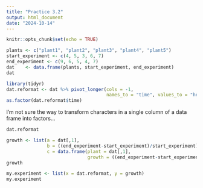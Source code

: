```yaml
---
title: "Practice 3.2"
output: html_document
date: "2024-10-14"
---
```


```r
knitr::opts_chunk$set(echo = TRUE)
```


```r
plants <- c("plant1", "plant2", "plant3", "plant4", "plant5")
start_experiment <- c(4, 5, 3, 6, 7)
end_experiment <- c(9, 6, 5, 4, 7)
dat    <- data.frame(plants, start_experiment, end_experiment)
dat

library(tidyr)
dat.reformat <- dat %>% pivot_longer(cols = -1, 
                                     names_to = "time", values_to = "height")
as.factor(dat.reformat$time) 
```
I'm not sure the way to transform characters in a single column of a data frame into factors...
```r
dat.reformat

growth <- list(a = dat[,1],
               b = ((end_experiment-start_experiment)/start_experiment),
               c = data.frame(plant = dat[,1], 
                              growth = ((end_experiment-start_experiment)/start_experiment)))
growth

my.experiment <- list(x = dat.reformat, y = growth)
my.experiment
```